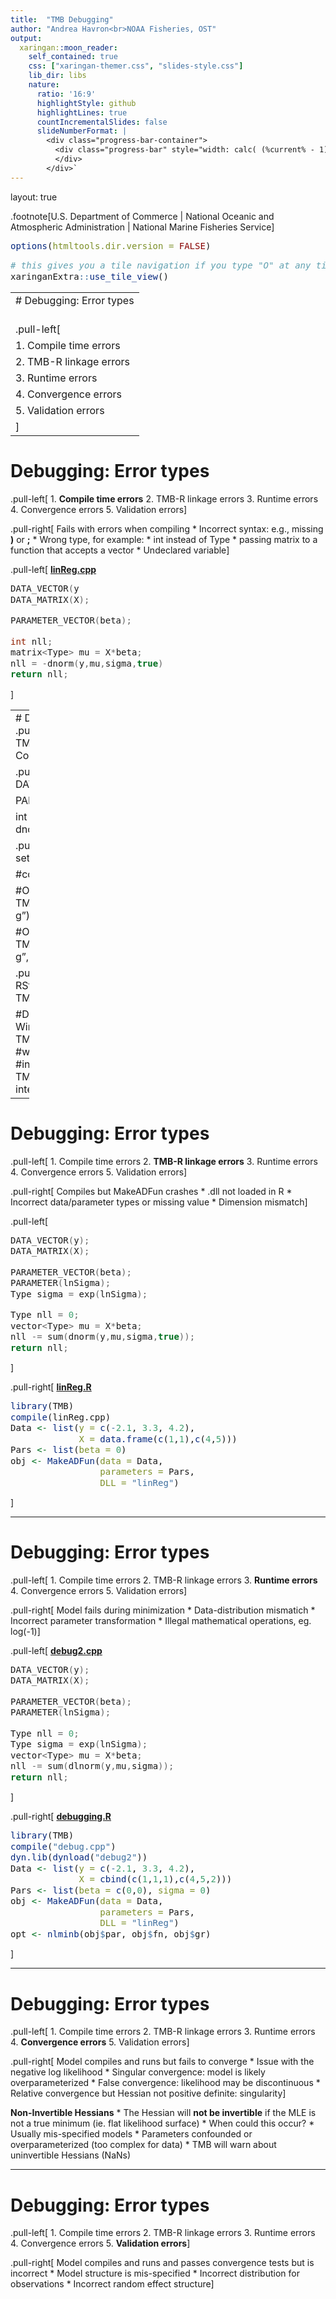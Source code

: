 ```yaml
---
title:  "TMB Debugging"
author: "Andrea Havron<br>NOAA Fisheries, OST"
output:
  xaringan::moon_reader:
    self_contained: true
    css: ["xaringan-themer.css", "slides-style.css"]
    lib_dir: libs
    nature:
      ratio: '16:9'
      highlightStyle: github
      highlightLines: true
      countIncrementalSlides: false
      slideNumberFormat: |
        <div class="progress-bar-container">
          <div class="progress-bar" style="width: calc( (%current% - 1) / (%total% - 1) * 100%);">
          </div>
        </div>`
---
```

layout: true

.footnote[U.S. Department of Commerce | National Oceanic and Atmospheric Administration | National Marine Fisheries Service]


<style type="text/css">

code.cpp{
  font-size: 14px;
}
code.r{
  font-size: 14px;
}


</style>


```r
options(htmltools.dir.version = FALSE)
```

```r
# this gives you a tile navigation if you type "O" at any time
xaringanExtra::use_tile_view()
```

---
# Debugging: Error types<br><br>
.pull-left[
1. Compile time errors
2. TMB-R linkage errors
3. Runtime errors
4. Convergence errors
5. Validation errors
]
---

# Debugging: Error types<br>
.pull-left[
1. **Compile time errors**
2. TMB-R linkage errors
3. Runtime errors
4. Convergence errors
5. Validation errors
]

.pull-right[
Fails with errors when compiling
* Incorrect syntax: e.g., missing **)** or **;**
* Wrong type, for example:
  * int instead of Type
  * passing matrix to a function that accepts a vector
* Undeclared variable
]

.pull-left[
[**linReg.cpp**](https://github.com/NSAWTraining/TMBtraining/blob/main/docs/01-beginner-tmb/lecture_code/linReg.cpp)
```cpp
DATA_VECTOR(y
DATA_MATRIX(X);

PARAMETER_VECTOR(beta);

int nll;
matrix<Type> mu = X*beta;
nll = -dnorm(y,mu,sigma,true)
return nll;
```
]


---
# Debugging: Error types<br>
.pull-left[
1. **Compile time errors**
2. TMB-R linkage errors
3. Runtime errors
4. Convergence errors
5. Validation errors
]

.pull-right[
```cpp
DATA_VECTOR(y
DATA_MATRIX(X);

PARAMETER_VECTOR(beta);

int nll;
matrix<Type> mu = X*beta;
nll = -dnorm(y,mu,sigma,true)
return nll;
```
]

.pull-left[
[**linReg.R**](https://github.com/NSAWTraining/TMBtraining/blob/main/docs/01-beginner-tmb/lecture_code/linReg.R)
```r
setwd("2022_TMB_Session_I")

#compilation flags when using gdbsource

#On Linus/OS X
TMB::compile("src/debug1.cpp","-O0 -g")

#On Windows
TMB::compile("src/debug1.cpp","-O1 -g",
             DLLFLAGS="")
```
]

.pull-right[
Console
```r
#Debug using RStudio:
> TMB:::setupRStudio()
> TMB::compile("src/debug1.cpp")

#Debug using gdbsource
#hangs on Windows
> TMB::gdbsource("R/debug_gdbsource.R")
#works on Windows but not always 
#informative
> TMB::gdbsource("R/debug_gdbsource.R", 
                 interactive = TRUE)
```
]


---

# Debugging: Error types<br>
.pull-left[
1. Compile time errors
2. **TMB-R linkage errors**
3. Runtime errors
4. Convergence errors
5. Validation errors
]

.pull-right[
Compiles but MakeADFun crashes
* .dll not loaded in R
* Incorrect data/parameter types or missing value
* Dimension mismatch
]

.pull-left[
```cpp
DATA_VECTOR(y);
DATA_MATRIX(X);

PARAMETER_VECTOR(beta);
PARAMETER(lnSigma);
Type sigma = exp(lnSigma);

Type nll = 0;
vector<Type> mu = X*beta;
nll -= sum(dnorm(y,mu,sigma,true));
return nll;
```
]

.pull-right[
[**linReg.R**](https://github.com/NSAWTraining/TMBtraining/blob/main/docs/01-beginner-tmb/lecture_code/linReg.R)
```r
library(TMB)
compile(linReg.cpp)
Data <- list(y = c(-2.1, 3.3, 4.2),
             X = data.frame(c(1,1),c(4,5)))
Pars <- list(beta = 0)
obj <- MakeADFun(data = Data, 
                 parameters = Pars, 
                 DLL = "linReg")
```
]

---

# Debugging: Error types<br>
.pull-left[
1. Compile time errors
2. TMB-R linkage errors
3. **Runtime errors**
4. Convergence errors
5. Validation errors
]

.pull-right[
Model fails during minimization
  * Data-distribution mismatich 
  * Incorrect parameter transformation
  * Illegal mathematical operations, eg. log(-1)
]

.pull-left[
[**debug2.cpp**](https://github.com/NSAWTraining/TMBtraining/blob/main/docs/01-beginner-tmb/lecture_code/debug2.cpp)
```cpp
DATA_VECTOR(y);
DATA_MATRIX(X);

PARAMETER_VECTOR(beta);
PARAMETER(lnSigma);

Type nll = 0;
Type sigma = exp(lnSigma);
vector<Type> mu = X*beta;
nll -= sum(dlnorm(y,mu,sigma));
return nll;
```
]

.pull-right[
[**debugging.R**](https://github.com/NSAWTraining/TMBtraining/blob/main/docs/01-beginner-tmb/lecture_code/debugging.R)
```r
library(TMB)
compile("debug.cpp")
dyn.lib(dynload("debug2"))
Data <- list(y = c(-2.1, 3.3, 4.2),
             X = cbind(c(1,1,1),c(4,5,2)))
Pars <- list(beta = c(0,0), sigma = 0)
obj <- MakeADFun(data = Data, 
                 parameters = Pars, 
                 DLL = "linReg")
opt <- nlminb(obj$par, obj$fn, obj$gr)
```
]

---

# Debugging: Error types<br>
.pull-left[
1. Compile time errors
2. TMB-R linkage errors
3. Runtime errors
4. **Convergence errors**
5. Validation errors
]

.pull-right[
 Model compiles and runs but fails to converge
  * Issue with the negative log likelihood
  * Singular convergence: model is likely overparameterized
  * False convergence: likelihood may be discontinuous
  * Relative convergence but Hessian not positive definite: singularity
]

**Non-Invertible Hessians**
* The Hessian will **not be invertible** if the MLE is not a true minimum (ie. flat likelihood surface)
* When could this occur? 
  * Usually mis-specified models
  * Parameters confounded or overparameterized (too complex for data)
* TMB will warn about uninvertible Hessians (NaNs)

---

# Debugging: Error types<br>
.pull-left[
1. Compile time errors
2. TMB-R linkage errors
3. Runtime errors
4. Convergence errors
5. **Validation errors**
]

.pull-right[
 Model compiles and runs and passes convergence tests but is incorrect
  * Model structure is mis-specified
  * Incorrect distribution for observations
  * Incorrect random effect structure
]




